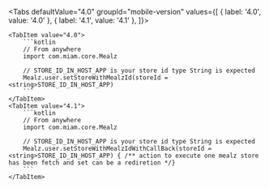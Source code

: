 
<Tabs
    defaultValue="4.0"
    groupId="mobile-version"
    values={[
        { label: '4.0', value: '4.0' },
        { label: '4.1', value: '4.1' },
    ]}>

    <TabItem value="4.0">
        ```kotlin
        // From anywhere
        import com.miam.core.Mealz

        // STORE_ID_IN_HOST_APP is your store id type String is expected
        Mealz.user.setStoreWithMealzId(storeId = <string>STORE_ID_IN_HOST_APP)
        ```
    </TabItem>
    <TabItem value="4.1">
        ```kotlin
        // From anywhere
        import com.miam.core.Mealz

        // STORE_ID_IN_HOST_APP is your store id type String is expected
        Mealz.user.setStoreWithMealzIdWithCallBack(storeId = <string>STORE_ID_IN_HOST_APP) { /** action to execute one mealz store has been fetch and set can be a rediretion */}
        ```
    </TabItem>
</Tabs>